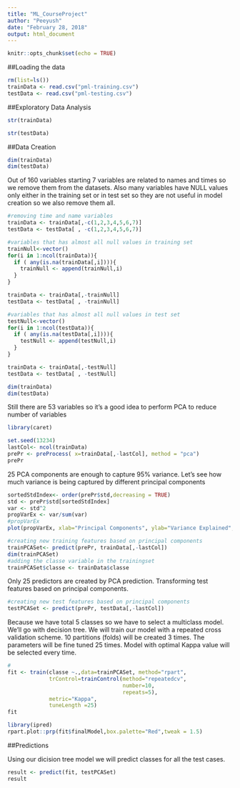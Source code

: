 ```yaml
---
title: "ML_CourseProject"
author: "Peeyush"
date: "February 28, 2018"
output: html_document
---
```


```r

knitr::opts_chunk$set(echo = TRUE)
```

##Loading the data

```r
rm(list=ls())
trainData <- read.csv("pml-training.csv")
testData <- read.csv("pml-testing.csv")

```

##Exploratory Data Analysis
```r
str(trainData)
```

```r
str(testData)
```

##Data Creation

```r
dim(trainData)
dim(testData)
```

Out of 160 variables starting 7 variables are related to names and times so we remove them from the datasets. Also many variables have NULL values only either in the training set or in test set so they are not useful in model creation so we also remove them all. 


```r
#removing time and name variables 
trainData <- trainData[,-c(1,2,3,4,5,6,7)]
testData <- testData[ , -c(1,2,3,4,5,6,7)]

#variables that has almost all null values in training set
trainNull<-vector()
for(i in 1:ncol(trainData)){
  if ( any(is.na(trainData[,i]))){
    trainNull <- append(trainNull,i)
  }
}

trainData <- trainData[,-trainNull]
testData <- testData[ , -trainNull]

#variables that has almost all null values in test set
testNull<-vector()
for(i in 1:ncol(testData)){
  if ( any(is.na(testData[,i]))){
    testNull <- append(testNull,i)
  }
}

trainData <- trainData[,-testNull]
testData <- testData[ , -testNull]

```

```r
dim(trainData)
dim(testData)

```
Still there are 53 variables so it's a good idea to perform PCA to reduce number of variables

```r
library(caret)

set.seed(13234)
lastCol<- ncol(trainData)
prePr <- preProcess( x=trainData[,-lastCol], method = "pca")
prePr
```

25 PCA components are enough to capture 95% variance. Let's see how much variance is being captured by different principal components

```r
sortedStdIndex<- order(prePr$std,decreasing = TRUE)
std <- prePr$std[sortedStdIndex]
var <- std^2
propVarEx <- var/sum(var)
#propVarEx
plot(propVarEx, xlab="Principal Components", ylab="Variance Explained", main="Variance Explained by Principal Components")

```

```r
#creating new training features based on principal components
trainPCASet<- predict(prePr, trainData[,-lastCol])
dim(trainPCASet)
#adding the classe variable in the trainingset
trainPCASet$classe <- trainData$classe
```
Only 25 predictors are created by PCA prediction. Transforming test features based on principal components. 

```r
#creating new test features based on principal components
testPCASet <- predict(prePr, testData[,-lastCol])
```

Because we have total 5 classes so we have to select a multiclass model. We'll go with decision tree. We will train our model with a repeated cross validation scheme. 10 partitions (folds) will be created 3 times. The parameters will be fine tuned 25 times. Model with optimal Kappa value will be selected every time.   
```r
#
fit <- train(classe ~.,data=trainPCASet, method="rpart",
             trControl=trainControl(method="repeatedcv",
                                    number=10,
                                    repeats=5),
             metric="Kappa",
             tuneLength =25) 
fit
```
```r
library(ipred)
rpart.plot::prp(fit$finalModel,box.palette="Red",tweak = 1.5)
```

##Predictions

Using our dicision tree model we will predict classes  for all the test cases.

```r
result <- predict(fit, testPCASet)
result

```
